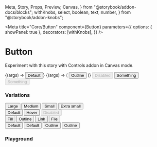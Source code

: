   Meta,
  Story,
  Props,
  Preview,
  Canvas,
} from "@storybook/addon-docs/blocks";
  withKnobs,
  select,
  boolean,
  text,
  number,
} from "@storybook/addon-knobs";



<Meta
  title="Core/Button"
  component={Button}
  parameters={{
    options: { showPanel: true },
    decorators: [withKnobs],
  }}
/>

# Button

Experiment with this story with Controls addon in Canvas mode.

<Preview withToolbar>
  <Story name="Button Interactive" argTypes={buttonColorArgTypes}>
    {(args) => <Button {...args}>Default</Button>}
  </Story>
</Preview>

<Props of={Button} />

<Preview withToolbar>
  <Story name="Outline">
    {(args) => (
      <Button {...args} variation={"outline"}>
        Outline
      </Button>
    )}
  </Story>
</Preview>

<Preview withToolbar>
  <Story name="Disabled">
    <Button disabled>Disabled</Button>
  </Story>
</Preview>

<Preview withToolbar>
  <Story name="Button Link">
    <Button variation={"link"}>Something</Button>
  </Story>
</Preview>

<Preview withToolbar>
  <Story name="Disabled Button Link">
    <Button disabled variation={"link"}>
      Something
    </Button>
  </Story>
</Preview>

### Variations

<Canvas withToolbar>
  <Story name="Size Variations">
    <div
      style={{
        height: 100,
        width: 600,
        flexDirection: "row",
        justifyContent: "space-between",
      }}
    >
      <Button size="lg">Large</Button>
      <Button size="md">Medium</Button>
      <Button size="sm">Small</Button>
      <Button size="xs">Extra small</Button>
    </div>
  </Story>
</Canvas>

<Canvas withToolbar>
  <Story name="State Variations">
    <div
      style={{
        height: 100,
        width: 600,
        flexDirection: "row",
        justifyContent: "space-between",
      }}
    >
      <Button>Default</Button>
      <Button
        style={{ backgroundColor: colors.baseHover, border: colors.baseHover }}
      >
        Hover
      </Button>
      <Button disabled>Disabled</Button>
    </div>
  </Story>
</Canvas>

<Canvas withToolbar>
  <Story name="Style Variations">
    <div
      style={{
        height: 100,
        width: 60,
        flexDirection: "row",
        justifyContent: "space-between",
      }}
    >
      <Button variation={"fill"}>Fill</Button>
      <Button variation={"outline"}>Outline</Button>
      <Button variation={"link"}>Link</Button>
      <Button variation={"file"}>File</Button>
    </div>
  </Story>
</Canvas>

<Canvas withToolbar>
  <Story name="Color Variations">
    <div>
      <Button variation={"fill"} colorStyle={"secondary"}>
        Default
      </Button>
      <Button variation={"fill"} colorStyle={"error"}>
        Default
      </Button>
      <Button variation={"outline"} colorStyle={"secondary"}>
        Outline
      </Button>
      <Button variation={"outline"} colorStyle={"error"}>
        Outline
      </Button>
    </div>
  </Story>
</Canvas>

<!-- <Canvas withToolbar>
  <Story name="Icon Button">
    <Button size="xs">
      <BlendIcon iconify={eyeIcon} size={"16"} />
    </Button>
  </Story>
</Canvas>

<Canvas withToolbar>
  <Story name="Icon Left">
    <Button
      onChange={(e) => {
        console.log(e);
      }}
    >
      Icon Right
      <BlendIcon iconify={eyeIcon} size="12px" />
    </Button>
  </Story>
</Canvas>

<Canvas withToolbar>
  <Story name="Icon Right">
    <Button
      onChange={(e) => {
        console.log(e);
      }}
    >
      <BlendIcon iconify={eyeIcon} size="12px" />
      Icon Left
    </Button>
  </Story>
</Canvas>

<Canvas withToolbar>
  <Story name="Icon Right and Left">
    <Button
      onChange={(e) => {
        console.log(e);
      }}
    >
      <BlendIcon iconify={eyeIcon} size="12px" />
      Left & Right
      <BlendIcon iconify={eyeIcon} size="12px" />
    </Button>
  </Story>
</Canvas> -->

### Playground
